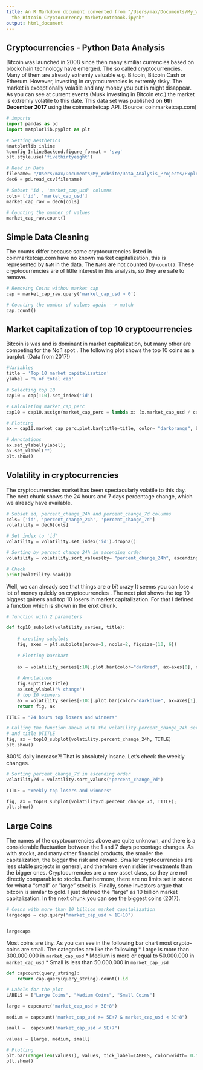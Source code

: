 ```yaml
---
title: An R Markdown document converted from "/Users/max/Documents/My_Website/Data_Analysis_Projects/Exploring
  the Bitcoin Cryptocurrency Market/notebook.ipynb"
output: html_document
---
```


## Cryptocurrencies - Python Data Analysis
Bitcoin was launched in 2008 since then many similiar currencies based on blockchain technology have emerged. The so called cryptocurrencies. Many of them are already extremly valuable e.g. Bitcoin, Bitcoin Cash or Etherum. 
However, investing in cryptocurrencies is extremly risky. The market is exceptionally volatile and any money you put in might disappear. As you can see at current events (Musk investing in Bitcoin etc.) the market is extremly volatile to this date.
This data set was published on **6th December 2017** using the coinmarketcap API. 
(Source: coinmarketcap.com)

```python
# imports
import pandas as pd
import matplotlib.pyplot as plt

# Setting aesthetics
%matplotlib inline
%config InlineBackend.figure_format = 'svg' 
plt.style.use('fivethirtyeight')

# Read in Data
filename= "/Users/max/Documents/My_Website/Data_Analysis_Projects/Exploring the Bitcoin Cryptocurrency Market/datasets/coinmarketcap_06122017.csv"
dec6 = pd.read_csv(filename)

# Subset 'id', 'market_cap_usd' columns
cols= ['id', 'market_cap_usd']
market_cap_raw = dec6[cols]

# Counting the number of values
market_cap_raw.count()
```

## Simple Data Cleaning
The counts differ because some cryptocurrencies listed in coinmarketcap.com have no known market capitalization, this is represented by `NaN` in the data. The `NaN`s are not counted by `count()`. These cryptocurrencies are of little interest in this analysis, so they are safe to remove.

```python
# Removing Coins withou market cap
cap = market_cap_raw.query('market_cap_usd > 0')

# Counting the number of values again --> match
cap.count()
```

##  Market capitalization of top 10 cryptocurrencies
Bitcoin is was and is dominant in market capitalization, but many other are competing for the No.1 spot . The following plot shows the top 10 coins as a barplot. (Data from 2017!)

```python
#Variables
title = 'Top 10 market capitalization'
ylabel = '% of total cap'

# Selecting top 10
cap10 = cap[:10].set_index('id')

# Calculating market_cap_perc
cap10 = cap10.assign(market_cap_perc = lambda x: (x.market_cap_usd / cap.market_cap_usd.sum())*100)

# Plotting 
ax = cap10.market_cap_perc.plot.bar(title=title, color= "darkorange", bottom=0.15)

# Annotations
ax.set_ylabel(ylabel);
ax.set_xlabel("")
plt.show()
```

## Volatility in cryptocurrencies
The cryptocurrencies market has been spectacularly volatile to this day. The next chunk shows the 24 hours and 7 days percentage change, which we already have available.

```python
# Subset id, percent_change_24h and percent_change_7d columns
cols= ['id', 'percent_change_24h', 'percent_change_7d']
volatility = dec6[cols]

# Set index to 'id' 
volatility = volatility.set_index('id').dropna()

# Sorting by percent_change_24h in ascending order
volatility = volatility.sort_values(by= "percent_change_24h", ascending= True)

# Check
print(volatility.head())
```

Well, we can already see that things are *a bit* crazy
It seems you can lose a lot of money quickly on cryptocurrencies . The next plot shows the top 10 biggest gainers and top 10 losers in market capitalization. For that I defined a function which is shown in the enxt chunk.

```python
# function with 2 parameters

def top10_subplot(volatility_series, title):
    
    # creating subplots
    fig, axes = plt.subplots(nrows=1, ncols=2, figsize=(10, 6))
    
    # Plotting barchart
    
    ax = volatility_series[:10].plot.bar(color="darkred", ax=axes[0], xlabel= "Coins")
    
    # Annotations
    fig.suptitle(title)
    ax.set_ylabel('% change')
    # top 10 winners 
    ax = volatility_series[-10:].plot.bar(color="darkblue", ax=axes[1],  xlabel= "Coins")
    return fig, ax

TITLE = "24 hours top losers and winners"

# Calling the function above with the volatility.percent_change_24h series
# and title DTITLE 
fig, ax = top10_subplot(volatility.percent_change_24h, TITLE)
plt.show()
```

800% daily increase?! That is absolutely insane. Let's check the weekly changes. 

```python
# Sorting percent_change_7d in ascending order
volatility7d = volatility.sort_values("percent_change_7d")

TITLE = "Weekly top losers and winners"

fig, ax = top10_subplot(volatility7d.percent_change_7d, TITLE);
plt.show()
```

## Large Coins
The names of the cryptocurrencies above are quite unknown, and there is a considerable fluctuation between the 1 and 7 days percentage changes. As with stocks, and many other financial products, the smaller the capitalization, the bigger the risk and reward. Smaller cryptocurrencies are less stable projects in general, and therefore even riskier investments than the bigger ones.
Cryptocurrencies are a new asset class, so they are not directly comparable to stocks. Furthermore, there are no limits set in stone for what a "small" or "large" stock is. Finally, some investors argue that bitcoin is similar to gold. I just defined the "large" as 10 billion market capitalization. In the next chunk you can see the biggest coins (2017).

```python
# Coins with more than 10 billion market capitalization
largecaps = cap.query("market_cap_usd > 1E+10")


largecaps
```

Most coins are tiny. As you can see in the following bar chart most crypto-coins are small. 
The categories are like the following
* Large is more than 300.000.000 in `market_cap_usd`
* Medium is more or equal to 50.000.000 in `market_cap_usd`
* Small is less than 50.000.000 in `market_cap_usd`

```python

def capcount(query_string):
    return cap.query(query_string).count().id

# Labels for the plot
LABELS = ["Large Coins", "Medium Coins", "Small Coins"]

large = capcount("market_cap_usd > 3E+8")

medium = capcount("market_cap_usd >= 5E+7 & market_cap_usd < 3E+8")

small =  capcount("market_cap_usd < 5E+7")

values = [large, medium, small]

# Plotting
plt.bar(range(len(values)), values, tick_label=LABELS, color=width= 0.5);
plt.show()
```

